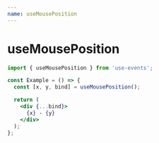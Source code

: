 ```yaml
---
name: useMousePosition
---
```



# useMousePosition

```js
import { useMousePosition } from 'use-events';
```

```jsx
const Example = () => {
  const [x, y, bind] = useMousePosition();

  return (
    <div {...bind}>
      {x} - {y}
    </div>
  );
};
```

<UseMousePositionExample />
